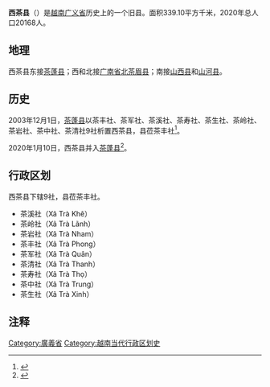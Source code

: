 '''西茶县'''（{{vie|v='''Huyện Tây Trà'''|hn=縣西茶}}）是[[越南|越南]][[广义省|广义省]]历史上的一个旧县。面积339.10平方千米，2020年总人口20168人。

==地理==
西茶县东接[[茶蓬县|茶蓬县]]；西和北接[[广南省|广南省]][[北茶眉县|北茶眉县]]；南接[[山西县|山西县]]和[[山河县|山河县]]。

==历史==
2003年12月1日，[[茶蓬县|茶蓬县]]以茶丰社、茶军社、茶溪社、茶寿社、茶生社、茶岭社、茶岩社、茶中社、茶清社9社析置西茶县，县莅茶丰社<ref>{{Cite web |url=https://thuvienphapluat.vn/van-ban/Bat-dong-san/Nghi-dinh-145-2003-ND-CP-thanh-lap-huyen-Tay-Tra-mo-rong-thi-tran-thanh-lap-xa-doi-ten-xa-thuoc-huyen-Binh-Son-Ly-Son-tinh-Quang-Ngai-6310.aspx |title=Nghị định 145/2003/NĐ-CP về việc thành lập huyện Tây Trà; mở rộng thị trấn, thành lập xã và đổi tên xã thuộc các huyện Bình Sơn, Lý Sơn, tỉnh Quảng Ngãi |access-date=2020-03-25 |archive-date=2021-12-09 |archive-url=https://web.archive.org/web/20211209051013/https://thuvienphapluat.vn/van-ban/Bat-dong-san/Nghi-dinh-145-2003-ND-CP-thanh-lap-huyen-Tay-Tra-mo-rong-thi-tran-thanh-lap-xa-doi-ten-xa-thuoc-huyen-Binh-Son-Ly-Son-tinh-Quang-Ngai-6310.aspx |dead-url=no }}</ref>。

2020年1月10日，西茶县并入[[茶蓬县|茶蓬县]]<ref>{{Cite web |url=http://vanban.chinhphu.vn/portal/page/portal/chinhphu/hethongvanban?mode=detail&document_id=199018 |title=Nghị quyết số 867/NQ-UBTVQH14 của ỦY BAN THƯỜNG VỤ QUỐC HỘI : Về việc sắp xếp các đơn vị hành chính cấp huyện, cấp xã thuộc tỉnh Quảng Ngãi |access-date=2020-02-06 |archive-date=2020-04-01 |archive-url=https://web.archive.org/web/20200401173053/http://vanban.chinhphu.vn/portal/page/portal/chinhphu/hethongvanban?mode=detail&document_id=199018 |dead-url=no }}</ref>。

==行政区划==
西茶县下辖9社，县莅茶丰社。
*茶溪社（Xã Trà Khê）
*茶岭社（Xã Trà Lãnh）
*茶岩社（Xã Trà Nham）
*茶丰社（Xã Trà Phong）
*茶军社（Xã Trà Quân）
*茶清社（Xã Trà Thanh）
*茶寿社（Xã Trà Thọ）
*茶中社（Xã Trà Trung）
*茶生社（Xã Trà Xinh）

==注释==
{{reflist}}

[[Category:廣義省|Category:廣義省]]
[[Category:越南当代行政区划史|Category:越南当代行政区划史]]